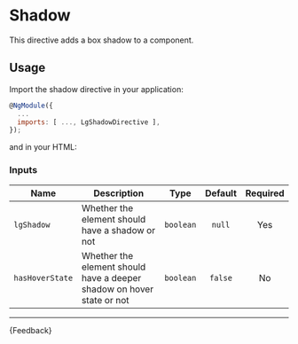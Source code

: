 
<Meta title="Helpers/Directives/Shadow/Guide" />

# Shadow

This directive adds a box shadow to a component.

## Usage

Import the shadow directive in your application:

```js
@NgModule({
  ...
  imports: [ ..., LgShadowDirective ],
});
```

and in your HTML:

<Source of={ShadowStories.shadow} />

### Inputs

| Name            | Description                                                           |   Type    | Default | Required |
|-----------------|-----------------------------------------------------------------------|:---------:|:-------:|:--------:|
| `lgShadow`      | Whether the element should have a shadow or not                       | `boolean` | `null`  |   Yes    |
| `hasHoverState` | Whether the element should have a deeper shadow on hover state or not | `boolean` | `false` |   No     |

***

<Markdown>
  {Feedback}
</Markdown>
